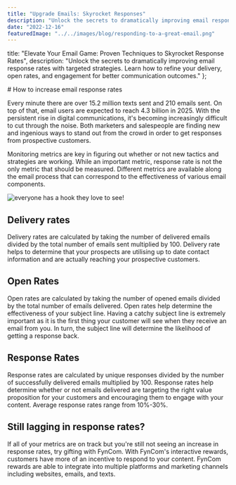 ```yaml
---
title: "Upgrade Emails: Skyrocket Responses"
description: "Unlock the secrets to dramatically improving email response rates with targeted strategies. Learn how to refine your delivery, open rates, and engagement for better communication outcomes."
date: "2022-12-16"
featuredImage: "../../images/blog/responding-to-a-great-email.png"
---
```



title: "Elevate Your Email Game: Proven Techniques to Skyrocket Response Rates",
description: "Unlock the secrets to dramatically improving email response rates with targeted strategies. Learn how to refine your delivery, open rates, and engagement for better communication outcomes."
};

<Wrapper seo={meta}>
  # How to increase email response rates

  Every minute there are over 15.2 million texts sent and 210 emails sent. On top of that, email users are expected to reach 4.3 billion in 2025. With the persistent rise in digital communications, it's becoming increasingly difficult to cut through the noise. Both marketers and salespeople are finding new and ingenious ways to stand out from the crowd in order to get responses from prospective customers.

  Monitoring metrics are key in figuring out whether or not new tactics and strategies are working. While an important metric, response rate is not the only metric that should be measured. Different metrics are available along the email process that can correspond to the effectiveness of various email components.

  <img src={respondingToEmail} alt="everyone has a hook they love to see!" />

  ## **Delivery rates**

  Delivery rates are calculated by taking the number of delivered emails divided by the total number of emails sent multiplied by 100. Delivery rate helps to determine that your prospects are utilising up to date contact information and are actually reaching your prospective customers.

  ## **Open Rates**

  Open rates are calculated by taking the number of opened emails divided by the total number of emails delivered. Open rates help determine the effectiveness of your subject line. Having a catchy subject line is extremely important as it is the first thing your customer will see when they receive an email from you. In turn, the subject line will determine the likelihood of getting a response back.

  ## **Response Rates**

  Response rates are calculated by unique responses divided by the number of successfully delivered emails multiplied by 100. Response rates help determine whether or not emails delivered are targeting the right value proposition for your customers and encouraging them to engage with your content. Average response rates range from 10%-30%.

  ## **Still lagging in response rates?**

  If all of your metrics are on track but you're still not seeing an increase in response rates, try gifting with FynCom. With FynCom's interactive rewards, customers have more of an incentive to respond to your content. FynCom rewards are able to integrate into multiple platforms and marketing channels including websites, emails, and texts.
</Wrapper>
